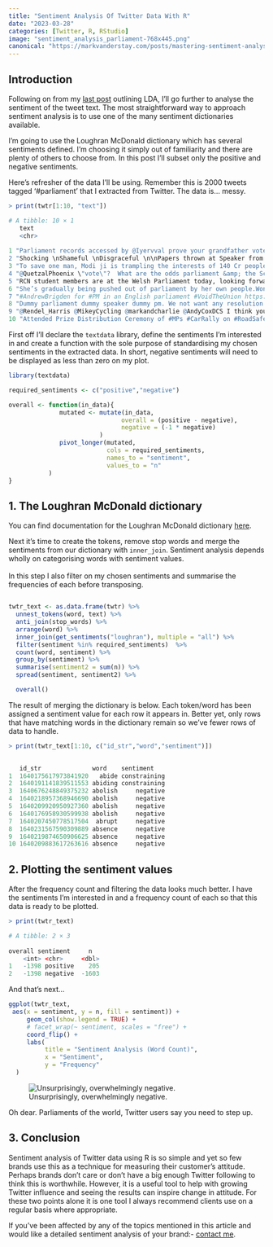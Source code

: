 ```yaml
---
title: "Sentiment Analysis Of Twitter Data With R"
date: "2023-03-28"
categories: [Twitter, R, RStudio]
image: "sentiment_analysis_parliament-768x445.png"
canonical: "https://markvanderstay.com/posts/mastering-sentiment-analysis-of-twitter-data-with-r/index.html"
---
```


## **Introduction**

Following on from my [last post](../using-r-for-twitter-analysis-lda/) outlining LDA, I'll go further to analyse the sentiment of the tweet text. The most straightforward way to approach sentiment analysis is to use one of the many sentiment dictionaries available.

I'm going to use the Loughran McDonald dictionary which has several sentiments defined. I'm choosing it simply out of familiarity and there are plenty of others to choose from. In this post I'll subset only the positive and negative sentiments.

Here's refresher of the data I'll be using. Remember this is 2000 tweets tagged '#parliament' that I extracted from Twitter. The data is... messy.

``` r
> print(twtr[1:10, "text"])

# A tibble: 10 × 1
   text                                                                                
   <chr>                                                                               
 
1 "Parliament records accessed by @Iyervval prove your grandfather voted FOR the Emer…
2 "Shocking \nShameful \nDisgraceful \n\nPapers thrown at Speaker from Congress camp …
3 "To save one man, Modi ji is trampling the interests of 140 Cr people.\n\nTo protec…
4 "@QuetzalPhoenix \"vote\"?  What are the odds parliament &amp; the Scottish execu…
5 "RCN student members are at the Welsh Parliament today, looking forward to talking …
6 "She’s gradually being pushed out of parliament by her own people.Won’t be long &am…
7 "#AndrewBrigden for #PM in an English parliament #VoidTheUnion https://t.co/SNiAqQ6…
8 "Dummy parliament dummy speaker dummy pm. We not want any resolution against suprem…
9 "@Rendel_Harris @MikeyCycling @markandcharlie @AndyCoxDCS I think you need to ready…
10 "Attended Prize Distribution Ceremony of #MPs #CarRally on #RoadSafety organised by…
```

First off I'll declare the `textdata` library, define the sentiments I'm interested in and create a function with the sole purpose of standardising my chosen sentiments in the extracted data. In short, negative sentiments will need to be displayed as less than zero on my plot.

``` r
library(textdata)

required_sentiments <- c("positive","negative")

overall <- function(in_data){
              mutated <- mutate(in_data,
                               overall = (positive - negative),
                               negative = (-1 * negative)
                         )
              pivot_longer(mutated,
                           cols = required_sentiments,
                           names_to = "sentiment",
                           values_to = "n"
           )
}
```

## **1. The Loughran McDonald dictionary**

You can find documentation for the Loughran McDonald dictionary [here](https://emilhvitfeldt.github.io/textdata/reference/lexicon_loughran.html).

Next it's time to create the tokens, remove stop words and merge the sentiments from our dictionary with `inner_join`. Sentiment analysis depends wholly on categorising words with sentiment values.\
\
In this step I also filter on my chosen sentiments and summarise the frequencies of each before transposing.

``` r

twtr_text <- as.data.frame(twtr) %>%
  unnest_tokens(word, text) %>%
  anti_join(stop_words) %>%
  arrange(word) %>%
  inner_join(get_sentiments("loughran"), multiple = "all") %>%
  filter(sentiment %in% required_sentiments)  %>%
  count(word, sentiment) %>%
  group_by(sentiment) %>%
  summarise(sentiment2 = sum(n)) %>%
  spread(sentiment, sentiment2) %>%

  overall() 
```

The result of merging the dictionary is below. Each token/word has been assigned a sentiment value for each row it appears in. Better yet, only rows that have matching words in the dictionary remain so we've fewer rows of data to handle.

``` r
> print(twtr_text[1:10, c("id_str","word","sentiment")])

                
   id_str              word    sentiment
1  1640175617973841920   abide constraining
2  1640191141839511553 abiding constraining
3  1640676248849375232 abolish     negative
4  1640218957368946690 abolish     negative
5  1640209920950927360 abolish     negative
6  1640176958930599938 abolish     negative
7  1640207450778517504  abrupt     negative
8  1640231567590309889 absence     negative
9  1640219874650906625 absence     negative
10 1640209883617263616 absence     negative
```

## **2. Plotting the sentiment values**

After the frequency count and filtering the data looks much better. I have the sentiments I'm interested in and a frequency count of each so that this data is ready to be plotted.

``` r
> print(twtr_text)

# A tibble: 2 × 3
  
overall sentiment     n
    <int> <chr>     <dbl>
1   -1398 positive    205
2   -1398 negative  -1603
```

And that's next...

``` r
ggplot(twtr_text,
 aes(x = sentiment, y = n, fill = sentiment)) +
     geom_col(show.legend = TRUE) +
     # facet_wrap(~ sentiment, scales = "free") +
     coord_flip() +
     labs(
          title = "Sentiment Analysis (Word Count)",
          x = "Sentiment",
          y = "Frequency"
  )
```

![Unsurprisingly, overwhelmingly negative.](sentiment_analysis_parliament-768x445.png)

Oh dear. Parliaments of the world, Twitter users say you need to step up.

## **3. Conclusion**

Sentiment analysis of Twitter data using R is so simple and yet so few brands use this as a technique for measuring their customer's attitude. Perhaps brands don't care or don't have a big enough Twitter following to think this is worthwhile. However, it is a useful tool to help with growing Twitter influence and seeing the results can inspire change in attitude. For these two points alone it is one tool I always recommend clients use on a regular basis where appropriate.

::: callout-tip
If you've been affected by any of the topics mentioned in this article and would like a detailed sentiment analysis of your brand:- [contact me](mailto:hello@markvanderstay.com).
:::
